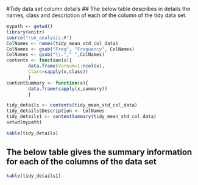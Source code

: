 #Tidy data set column details
## The below table describes in details the names, class and description of each of the column of the tidy data set.



```r
mypath <- getwd()
library(knitr)
source("run_analysis.R")
ColNames <- names(tidy_mean_std_col_data)
ColNames <- gsub("Freq", "Frequency", ColNames)
ColNames <- gsub("\\."," ",ColNames)
contents <- function(x){
        data.frame(Varnum=1:ncol(x),
        Class=sapply(x,class))
        }
contentSummary <- function(x){
        data.frame(sapply(x,summary))
        }

tidy_details <- contents(tidy_mean_std_col_data)
tidy_details$Description <- ColNames
tidy_details1 <- contentSummary(tidy_mean_std_col_data)
setwd(mypath)
```
```r
kable(tidy_details)
```
## The below table gives the summary information for each of the columns of the data set
```r
kable(tidy_details1)
```
